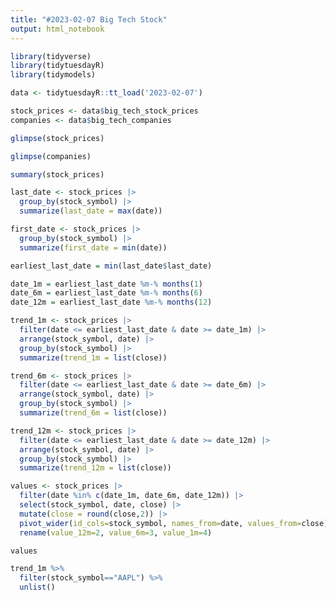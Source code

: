 ```yaml
---
title: "#2023-02-07 Big Tech Stock"
output: html_notebook
---
```


```r
library(tidyverse)
library(tidytuesdayR)
library(tidymodels) 
```

```r
data <- tidytuesdayR::tt_load('2023-02-07')
```

```r
stock_prices <- data$big_tech_stock_prices
companies <- data$big_tech_companies
```

```r
glimpse(stock_prices)
```

```r
glimpse(companies)
```

```r
summary(stock_prices)
```

```r
last_date <- stock_prices |>
  group_by(stock_symbol) |>
  summarize(last_date = max(date))

first_date <- stock_prices |>
  group_by(stock_symbol) |>
  summarize(first_date = min(date))

earliest_last_date = min(last_date$last_date)

date_1m = earliest_last_date %m-% months(1)
date_6m = earliest_last_date %m-% months(6)
date_12m = earliest_last_date %m-% months(12)

```

```r
trend_1m <- stock_prices |>
  filter(date <= earliest_last_date & date >= date_1m) |>
  arrange(stock_symbol, date) |>
  group_by(stock_symbol) |>
  summarize(trend_1m = list(close))

trend_6m <- stock_prices |>
  filter(date <= earliest_last_date & date >= date_6m) |>
  arrange(stock_symbol, date) |>
  group_by(stock_symbol) |>
  summarize(trend_6m = list(close))

trend_12m <- stock_prices |>
  filter(date <= earliest_last_date & date >= date_12m) |>
  arrange(stock_symbol, date) |>
  group_by(stock_symbol) |>
  summarize(trend_12m = list(close))
```

```r
values <- stock_prices |>
  filter(date %in% c(date_1m, date_6m, date_12m)) |>
  select(stock_symbol, date, close) |>
  mutate(close = round(close,2)) |>
  pivot_wider(id_cols=stock_symbol, names_from=date, values_from=close) |>
  rename(value_12m=2, value_6m=3, value_1m=4)

values
```



```r

trend_1m %>%
  filter(stock_symbol=="AAPL") %>%
  unlist()

```

